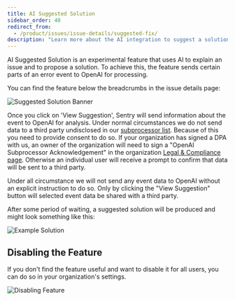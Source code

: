 ```yaml
---
title: AI Suggested Solution
sidebar_order: 40
redirect_from:
  - /product/issues/issue-details/suggested-fix/
description: "Learn more about the AI integration to suggest a solution to an issue."
---
```


AI Suggested Solution is an experimental feature that uses AI to explain an issue
and to propose a solution. To achieve this, the feature sends certain parts
of an error event to OpenAI for processing.

You can find the feature below the breadcrumbs in the issue details page:

![Suggested Solution Banner](banner.png)

Once you click on 'View Suggestion', Sentry will send information about the event to OpenAI for
analysis. Under normal circumstances we do not send data to a third party
undisclosed in our [subprocessor list](https://sentry.io/legal/subprocessors/).
Because of this you need to provide consent to do so. If your organization has
signed a DPA with us, an owner of the organization will need to sign a
"OpenAI Subprocessor Acknowledgement" in the organization [Legal & Compliance
page](https://sentry.io/orgredirect/organizations/:orgslug/settings/legal/). Otherwise an individual
user will receive a prompt to confirm that data will be sent to a third party.

Under all circumstance we will not send any event data to OpenAI without an
explicit instruction to do so. Only by clicking the "View Suggestion" button
will selected event data be shared with a third party.

After some period of waiting, a suggested solution will be produced and might look
something like this:

![Example Solution](solution.png)

## Disabling the Feature

If you don't find the feature useful and want to disable it for all users, you can do so in your organization's settings.

![Disabling Feature](disabling-feature.png)
